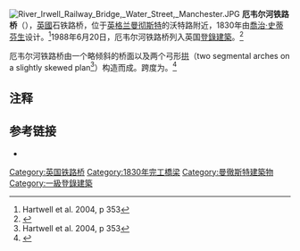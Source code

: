 [[File:River_Irwell_Railway_Bridge,_Water_Street,_Manchester.JPG|thumb]]
'''厄韦尔河铁路桥'''（{{lang-en|'''River Irwell Railway bridge'''}}），[[英國|英國]]石铁路桥，位于[[英格兰|英格兰]][[曼彻斯特|曼彻斯特]]的沃特路附近，1830年由[[喬治·史蒂芬生|喬治·史蒂芬生]]设计。<ref name="Hartwell 353">Hartwell et al. 2004, p 353</ref>1988年6月20日，厄韦尔河铁路桥列入英国[[登錄建築|登錄建築]]。<ref name="BB">{{Cite web |url=http://britishlistedbuildings.co.uk/en-457832-railway-bridge-over-river-irwell-to-form |title=存档副本 |accessdate=2016-07-16 |archive-date=2012-03-25 |archive-url=https://web.archive.org/web/20120325012647/http://britishlistedbuildings.co.uk/en-457832-railway-bridge-over-river-irwell-to-form |dead-url=no }}</ref>

厄韦尔河铁路桥由一个略倾斜的桥面以及两个弓形[[拱|拱]]（two segmental arches on a slightly skewed plan<ref name="Hartwell 353">Hartwell et al. 2004, p 353</ref>）构造而成。跨度为{{convert|66|ft}}。<ref>{{Cite web |url=http://www.engineering-timelines.com/scripts/engineeringItem.asp?id=594 |title=存档副本 |accessdate=2016-07-16 |archive-date=2012-02-23 |archive-url=https://web.archive.org/web/20120223175941/http://www.engineering-timelines.com/scripts/engineeringItem.asp?id=594 |dead-url=no }}</ref>

==注释==
{{Reflist}}

==参考链接==
*{{citation|last1=Hartwell|first1=Clare|last2=Hyde|first2=Matthew|last3=Pevsner|first3=Nikolaus|series=The Buildings of England|title=Lancashire: Manchester and the South East|year=2004|publisher=Yale University Press|location=New Haven, CT; London|isbn=0-300-10583-5}}

{{coord|53.4779|-2.2599|type:landmark_region:GB|display=title}}

[[Category:英国铁路桥|Category:英国铁路桥]]
[[Category:1830年完工橋梁|Category:1830年完工橋梁]]
[[Category:曼徹斯特建築物|Category:曼徹斯特建築物]]
[[Category:一級登錄建築|Category:一級登錄建築]]